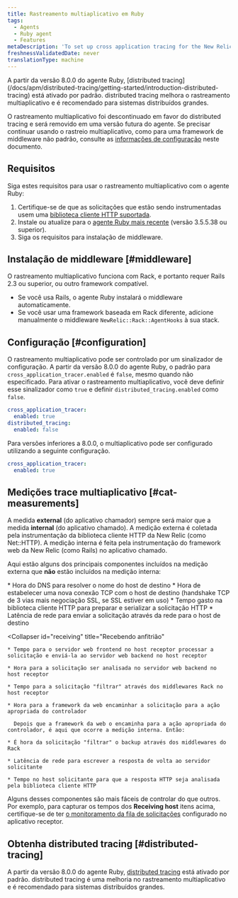 ```yaml
---
title: Rastreamento multiaplicativo em Ruby
tags:
  - Agents
  - Ruby agent
  - Features
metaDescription: 'To set up cross application tracing for the New Relic Ruby agent, start here.'
freshnessValidatedDate: never
translationType: machine
---
```


<Callout variant="important">
  A partir da versão 8.0.0 do agente Ruby, [distributed tracing](/docs/apm/distributed-tracing/getting-started/introduction-distributed-tracing) está ativado por padrão. distributed tracing melhora o rastreamento multiaplicativo e é recomendado para sistemas distribuídos grandes.

  O rastreamento multiaplicativo foi descontinuado em favor do distributed tracing e será removido em uma versão futura do agente. Se precisar continuar usando o rastreio multiaplicativo, como para uma framework de middleware não padrão, consulte as [informações de configuração](#configuration) neste documento.
</Callout>

## Requisitos

Siga estes requisitos para usar o rastreamento multiaplicativo com o agente Ruby:

1. Certifique-se de que as solicitações que estão sendo instrumentadas usem uma [biblioteca cliente HTTP suportada](/docs/ruby/ruby-http-clients).
2. Instale ou atualize para o [agente Ruby mais recente](/docs/ruby/ruby-agent-installation) (versão 3.5.5.38 ou superior).
3. Siga os requisitos para instalação de middleware.

## Instalação de middleware [#middleware]

O rastreamento multiaplicativo funciona com Rack, e portanto requer Rails 2.3 ou superior, ou outro framework compatível.

* Se você usa Rails, o agente Ruby instalará o middleware automaticamente.
* Se você usar uma framework baseada em Rack diferente, adicione manualmente o middleware `NewRelic::Rack::AgentHooks` à sua stack.

## Configuração [#configuration]

O rastreamento multiaplicativo pode ser controlado por um sinalizador de configuração. A partir da versão 8.0.0 do agente Ruby, o padrão para `cross_application_tracer.enabled` é `false`, mesmo quando não especificado. Para ativar o rastreamento multiaplicativo, você deve definir esse sinalizador como `true` e definir `distributed_tracing.enabled` como `false`.

```yaml
cross_application_tracer:
  enabled: true
distributed_tracing:
  enabled: false
```

Para versões inferiores a 8.0.0, o multiaplicativo pode ser configurado utilizando a seguinte configuração.

```yaml
cross_application_tracer:
  enabled: true
```

## Medições trace multiaplicativo [#cat-measurements]

A medida <DNT>**external**</DNT> (do aplicativo chamador) sempre será maior que a medida <DNT>**internal**</DNT> (do aplicativo chamado). A medição externa é coletada pela instrumentação da biblioteca cliente HTTP da New Relic (como Net::HTTP). A medição interna é feita pela instrumentação do framework web da New Relic (como Rails) no aplicativo chamado.

Aqui estão alguns dos principais componentes incluídos na medição externa que **não** estão incluídos na medição interna:

<CollapserGroup>
  <Collapser
    id="calling"
    title="Do aplicativo de chamada ao host de destino"
  >
    * Hora do DNS para resolver o nome do host de destino
    * Hora de estabelecer uma nova conexão TCP com o host de destino (handshake TCP de 3 vias mais negociação SSL, se SSL estiver em uso)
    * Tempo gasto na biblioteca cliente HTTP para preparar e serializar a solicitação HTTP
    * Latência de rede para enviar a solicitação através da rede para o host de destino
  </Collapser>

  <Collapser
    id="receiving"
    title="Recebendo anfitrião"
  >
    * Tempo para o servidor web frontend no host receptor processar a solicitação e enviá-la ao servidor web backend no host receptor

    * Hora para a solicitação ser analisada no servidor web backend no host receptor

    * Tempo para a solicitação "filtrar" através dos middlewares Rack no host receptor

    * Hora para a framework da web encaminhar a solicitação para a ação apropriada do controlador

      Depois que a framework da web o encaminha para a ação apropriada do controlador, é aqui que ocorre a medição interna. Então:

    * É hora da solicitação "filtrar" o backup através dos middlewares do Rack

    * Latência de rede para escrever a resposta de volta ao servidor solicitante

    * Tempo no host solicitante para que a resposta HTTP seja analisada pela biblioteca cliente HTTP
  </Collapser>
</CollapserGroup>

Alguns desses componentes são mais fáceis de controlar do que outros. Por exemplo, para capturar os tempos dos <DNT>**Receiving host**</DNT> itens acima, certifique-se de ter [o monitoramento da fila de solicitações](/docs/features/configuring-request-queue-reporting) configurado no aplicativo receptor.

## Obtenha distributed tracing [#distributed-tracing]

A partir da versão 8.0.0 do agente Ruby, [distributed tracing](/docs/apm/distributed-tracing/getting-started/introduction-distributed-tracing) está ativado por padrão. distributed tracing é uma melhoria no rastreamento multiaplicativo e é recomendado para sistemas distribuídos grandes.